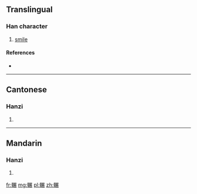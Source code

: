 {{also|囅}}
==Translingual==

===Han character===
{{Han char|rn=12|rad=八|as=16|sn=18|four=|canj=金十尸廿女 (CJSTV)}}

# [[smile]]

====References====
* {{Han ref|kx=0157.201|hdz=10254.030|uh=5181|ud=20865}}

----

==Cantonese==

===Hanzi===
{{yue-hanzi|jyut=|y=chin2|tra=囅}}

# {{defn|Cantonese|sort=八16}}

----

==Mandarin==

===Hanzi===
{{cmn-hanzi|tra=囅|pin=[[chǎn]] ([[chan3]])|wg=ch'an<sup>3</sup>}}

# {{defn|Mandarin|sort=八16}}

[[fr:冁]]
[[mg:冁]]
[[pl:冁]]
[[zh:冁]]